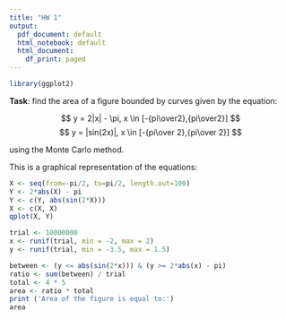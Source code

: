```yaml
---
title: "HW 1"
output:
  pdf_document: default
  html_notebook: default
  html_document:
    df_print: paged
---
```

```r
library(ggplot2)
```

**Task**: find the area of a figure bounded by curves given by the equation:

$$
 y = 2|x| - \pi, x \in [-{pi\over2},{pi\over2}]
$$
$$
 y = |sin(2x)|, x \in [-{pi\over 2},{pi\over 2}]
$$

using the Monte Carlo method.

This is a graphical representation of the equations:

```r
X <- seq(from=-pi/2, to=pi/2, length.out=100)
Y <- 2*abs(X) - pi
Y <- c(Y, abs(sin(2*X)))
X <- c(X, X)
qplot(X, Y)
```

```r
trial <- 10000000
x <- runif(trial, min = -2, max = 2)
y <- runif(trial, min = -3.5, max = 1.5)
```
```r
between <- (y <= abs(sin(2*x))) & (y >= 2*abs(x) - pi)
ratio <- sum(between) / trial
total <- 4 * 5
area <- ratio * total
print ('Area of the figure is equal to:')
area
```